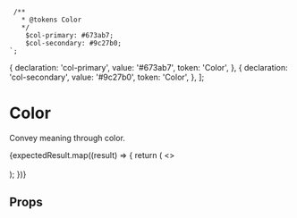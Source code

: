 
<Meta title="Presenters/Color" component={Color} />

     /**
       * @tokens Color
       */
        $col-primary: #673ab7;
        $col-secondary: #9c27b0;
    `;

  {
    declaration: 'col-primary',
    value: '#673ab7',
    token: 'Color',
  },
  {
    declaration: 'col-secondary',
    value: '#9c27b0',
    token: 'Color',
  },
];

# Color

Convey meaning through color.

<div>
  {expectedResult.map((result) => {
    return (
      <>
        <Color name={result.declaration} value={result.value}></Color>
        <br></br>
      </>
    );
  })}
</div>

## Props

<Props of={Color} />
